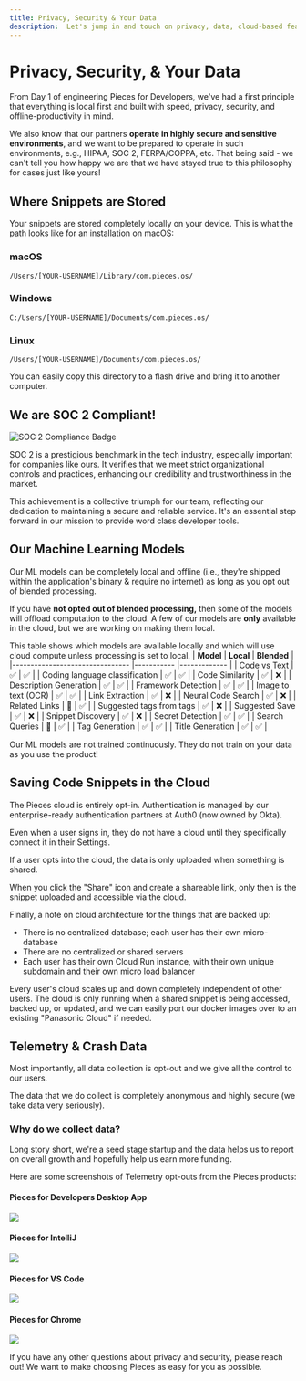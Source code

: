 ```yaml
---
title: Privacy, Security & Your Data
description:  Let's jump in and touch on privacy, data, cloud-based features, and our ML models.
---
```


# Privacy, Security, & Your Data
From Day 1 of engineering Pieces for Developers, we've had a first principle that everything is local first and built with speed, privacy, security, and offline-productivity in mind.

We also know that our partners **operate in highly secure and sensitive environments**, and we want to be prepared to operate in such environments, e.g., HIPAA, SOC 2, FERPA/COPPA, etc. That being said - we can't tell you how happy we are that we have stayed true to this philosophy for cases just like yours!

## Where Snippets are Stored
Your snippets are stored completely locally on your device. This is what the path looks like for an installation on macOS:

### macOS

`/Users/[YOUR-USERNAME]/Library/com.pieces.os/`

### Windows

`C:/Users/[YOUR-USERNAME]/Documents/com.pieces.os/`

### Linux

`/Users/[YOUR-USERNAME]/Documents/com.pieces.os/`

You can easily copy this directory to a flash drive and bring it to another computer.


## We are SOC 2 Compliant!

![SOC 2 Compliance Badge](/assets/soc-2-badge.png)

SOC 2 is a prestigious benchmark in the tech industry, especially important for companies like ours. It verifies that we meet strict organizational controls and practices, enhancing our credibility and trustworthiness in the market.

This achievement is a collective triumph for our team, reflecting our dedication to maintaining a secure and reliable service. It's an essential step forward in our mission to provide word class developer tools.

## Our Machine Learning Models
Our ML models can be completely local and offline (i.e., they're shipped within the application's binary & require no internet) as long as you opt out of blended processing.

If you have **not opted out of blended processing,** then some of the models will offload computation to the cloud. A few of our models are **only** available in the cloud, but we are working on making them local.

This table shows which models are available locally and which will use cloud compute unless processing is set to local.
| **Model**                      	| **Local** 	| **Blended** 	|
|--------------------------------	|-----------	|-------------	|
| Code vs Text                   	|      ✅    	|       ✅     	|
| Coding language classification 	|      ✅     	|       ✅     	|
| Code Similarity                	|      ✅     	|       ❌     	|
| Description Generation         	|      ✅     	|       ✅      |
| Framework Detection            	|      ✅     	|       ✅      |
| Image to text (OCR)            	|      ✅     	|       ✅     	|
| Link Extraction                	|      ✅     	|       ❌     	|
| Neural Code Search             	|      ✅     	|       ❌      |
| Related Links                  	|      🚧    	|       ✅      |
| Suggested tags from tags       	|      ✅    	|       ❌     	|
| Suggested Save                 	|      ✅    	|       ❌     	|
| Snippet Discovery              	|      ✅    	|       ❌     	|
| Secret Detection               	|      ✅    	|       ✅     	|
| Search Queries                  	|      🚧    	|       ✅     	|
| Tag Generation                 	|      ✅     	|       ✅      |
| Title Generation               	|      ✅     	|       ✅      |


Our ML models are not trained continuously. They do not train on your data as you use the product!

## Saving Code Snippets in the Cloud
The Pieces cloud is entirely opt-in. Authentication is managed by our enterprise-ready authentication partners at Auth0 (now owned by Okta).

Even when a user signs in, they do not have a cloud until they specifically connect it in their Settings.

If a user opts into the cloud, the data is only uploaded when something is shared.

When you click the "Share" icon and create a shareable link, only then is the snippet uploaded and accessible via the cloud.

Finally, a note on cloud architecture for the things that are backed up:
- There is no centralized database; each user has their own micro-database
- There are no centralized or shared servers
- Each user has their own Cloud Run instance, with their own unique subdomain and their own micro load balancer

Every user's cloud scales up and down completely independent of other users. The cloud is only running when a shared snippet is being accessed, backed up, or updated, and we can easily port our docker images over to an existing "Panasonic Cloud" if needed.

## Telemetry & Crash Data
Most importantly, all data collection is opt-out and we give all the control to our users.

The data that we do collect is completely anonymous and highly secure (we take data very seriously).

### Why do we collect data?
Long story short, we're a seed stage startup and the data helps us to report on overall growth and hopefully help us earn more funding.

Here are some screenshots of Telemetry opt-outs from the Pieces products:

#### Pieces for Developers Desktop App

![](/assets/pfd_telemetry.png)

#### Pieces for IntelliJ

![](/assets/intellij_telemetry.png)

#### Pieces for VS Code

![](/assets/vscode_telemetry.png)

#### Pieces for Chrome

![](/assets/chrome_telemetry.png)

If you have any other questions about privacy and security, please reach out! We want to make choosing Pieces as easy for you as possible.
